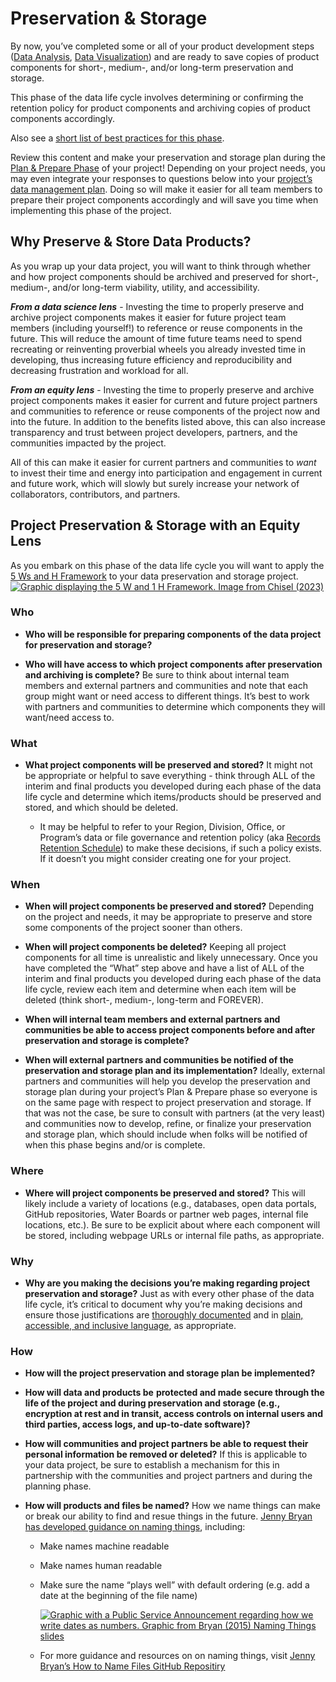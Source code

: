 # Preservation & Storage

By now, you’ve completed some or all of your product development steps ([Data Analysis](https://cawaterboarddatacenter.github.io/equity-data-handbook/assure-analyze/analysis.html), [Data Visualization](https://cawaterboarddatacenter.github.io/equity-data-handbook/assure-analyze/vis.html)) and are ready to save copies of product components for short-, medium-, and/or long-term preservation and storage.

This phase of the data life cycle involves determining or confirming the retention policy for product components and archiving copies of product components accordingly.

Also see a [short list of best practices for this phase](https://cawaterboarddatacenter.github.io/equity-data-handbook/get-started/best-practice.html#preserve-store).

Review this content and make your preservation and storage plan during the [Plan & Prepare Phase](https://cawaterboarddatacenter.github.io/equity-data-handbook/plan-prep/) of your project! Depending on your project needs, you may even integrate your responses to questions below into your [project's data management plan](https://cawaterboarddatacenter.github.io/equity-data-handbook/plan-prep/prep.html). Doing so will make it easier for all team members to prepare their project components accordingly and will save you time when implementing this phase of the project.

## Why Preserve & Store Data Products? 

As you wrap up your data project, you will want to think through whether and how project components should be archived and preserved for short-, medium-, and/or long-term viability, utility, and accessibility.

***From a data science lens*** - Investing the time to properly preserve and archive project components makes it easier for future project team members (including yourself!) to reference or reuse components in the future. This will reduce the amount of time future teams need to spend recreating or reinventing proverbial wheels you already invested time in developing, thus increasing future efficiency and reproducibility and decreasing frustration and workload for all.

***From an equity lens*** - Investing the time to properly preserve and archive project components makes it easier for current and future project partners and communities to reference or reuse components of the project now and into the future. In addition to the benefits listed above, this can also increase transparency and trust between project developers, partners, and the communities impacted by the project.

All of this can make it easier for current partners and communities to *want* to invest their time and energy into participation and engagement in current and future work, which will slowly but surely increase your network of collaborators, contributors, and partners.

## Project Preservation & Storage with an Equity Lens

As you embark on this phase of the data life cycle you will want to apply the [5 Ws and H Framework](https://chisellabs.com/glossary/what-is-5-ws-and-h-framework/) to your data preservation and storage project. [![Graphic displaying the 5 W and 1 H Framework. Image from Chisel (2023)](images/5W-1H-framework.png)](https://chisellabs.com/glossary/what-is-5-ws-and-h-framework/)

### Who 

-   **Who will be responsible for preparing components of the data project for preservation and storage?**

-   **Who will have access to which project components after preservation and archiving is complete?** Be sure to think about internal team members and external partners and communities and note that each group might want or need access to different things. It's best to work with partners and communities to determine which components they will want/need access to.

### What

-   **What project components will be preserved and stored?** It might not be appropriate or helpful to save everything - think through ALL of the interim and final products you developed during each phase of the data life cycle and determine which items/products should be preserved and stored, and which should be deleted.

    -   It may be helpful to refer to your Region, Division, Office, or Program's data or file governance and retention policy (aka [Records Retention Schedule](https://www.sos.ca.gov/archives/records-management-and-appraisal/records-management-handbook/chapter-6)) to make these decisions, if such a policy exists. If it doesn't you might consider creating one for your project.

### When

-   **When will project components be preserved and stored?** Depending on the project and needs, it may be appropriate to preserve and store some components of the project sooner than others.

-   **When will project components be deleted?** Keeping all project components for all time is unrealistic and likely unnecessary. Once you have completed the "What" step above and have a list of ALL of the interim and final products you developed during each phase of the data life cycle, review each item and determine when each item will be deleted (think short-, medium-, long-term and FOREVER).

-   **When will internal team members and external partners and communities be able to access project components before and after preservation and storage is complete?**

-   **When will external partners and communities be notified of the preservation and storage plan and its implementation?** Ideally, external partners and communities will help you develop the preservation and storage plan during your project's Plan & Prepare phase so everyone is on the same page with respect to project preservation and storage. If that was not the case, be sure to consult with partners (at the very least) and communities now to develop, refine, or finalize your preservation and storage plan, which should include when folks will be notified of when this phase begins and/or is complete.

### Where

-   **Where will project components be preserved and stored?** This will likely include a variety of locations (e.g., databases, open data portals, GitHub repositories, Water Boards or partner web pages, internal file locations, etc.). Be sure to be explicit about where each component will be stored, including webpage URLs or internal file paths, as appropriate.

### Why

-   **Why are you making the decisions you're making regarding project preservation and storage?** Just as with every other phase of the data life cycle, it's critical to document why you're making decisions and ensure those justifications are [thoroughly documented](https://cawaterboarddatacenter.github.io/equity-data-handbook/documentation.html) and in [plain, accessible, and inclusive language](https://cawaterboarddatacenter.github.io/equity-data-handbook/assure-analyze/vis.html#use-plain-accessible-and-inclusive-language), as appropriate.

### How

-   **How will the project preservation and storage plan be implemented?**

-   **How will data and products be** **protected and made secure through the life of the project and during preservation and storage (e.g., encryption at rest and in transit, access controls on internal users and third parties, access logs, and up-to-date software)?**

-   **How will communities and project partners be able to request their personal information be removed or deleted?** If this is applicable to your data project, be sure to establish a mechanism for this in partnership with the communities and project partners and during the planning phase.

-   **How will products and files be named?** How we name things can make or break our ability to find and resue things in the future. [Jenny Bryan has developed guidance on naming things](https://speakerdeck.com/jennybc/how-to-name-files), including:

    -   Make names machine readable

    -   Make names human readable

    -   Make sure the name "plays well" with default ordering (e.g. add a date at the beginning of the file name)

        [![Graphic with a Public Service Announcement regarding how we write dates as numbers. Graphic from Bryan (2015) Naming Things slides](images/dates-psa_jenny-bryan.png)](https://speakerdeck.com/jennybc/how-to-name-files?slide=21)

    -   For more guidance and resources on on naming things, visit [Jenny Bryan's How to Name Files GitHub Repositiry](https://github.com/jennybc/how-to-name-files?tab=readme-ov-file#how-to-name-files)
